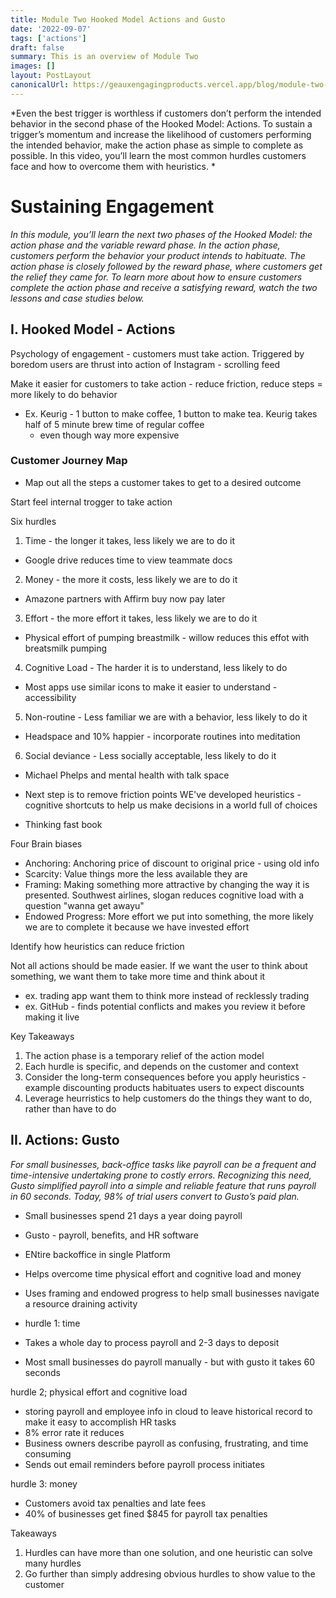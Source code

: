 ```yaml
---
title: Module Two Hooked Model Actions and Gusto
date: '2022-09-07'
tags: ['actions']
draft: false
summary: This is an overview of Module Two
images: []
layout: PostLayout
canonicalUrl: https://geauxengagingproducts.vercel.app/blog/module-two-hooked-model-actions-and-gusto
---
```


*Even the best trigger is worthless if customers don’t perform the intended behavior in the second phase of the Hooked Model: Actions. To sustain a trigger’s momentum and increase the likelihood of customers performing the intended behavior, make the action phase as simple to complete as possible. In this video, you’ll learn the most common hurdles customers face and how to overcome them with heuristics. *

# Sustaining Engagement 

*In this module, you’ll learn the next two phases of the Hooked Model: the action phase and the variable reward phase. In the action phase, customers perform the behavior your product intends to habituate. The action phase is closely followed by the reward phase, where customers get the relief they came for. To learn more about how to ensure customers complete the action phase and receive a satisfying reward, watch the two lessons and case studies below.*

## I. Hooked Model - Actions 
Psychology of engagement - customers must take action.
Triggered by boredom users are thrust into action of Instagram - scrolling feed

Make it easier for customers to take action - reduce friction, reduce steps = more likely to do behavior

- Ex. Keurig - 1 button to make coffee, 1 button to make tea. Keurig takes half of 5 minute brew time of regular coffee 
    - even though way more expensive 

### Customer Journey Map 
- Map out all the steps a customer takes to get to a desired outcome 

Start feel internal trogger to take action 

Six hurdles
1. Time - the longer it takes, less likely we are to do it 
- Google drive reduces time to view teammate docs 
2. Money - the more it costs, less likely we are to do it
- Amazone partners with Affirm buy now pay later
3. Effort - the more effort it takes, less likely we are to do it
- Physical effort of pumping breastmilk - willow reduces this effot with breatsmilk pumping 
4. Cognitive Load - The harder it is to understand, less likely to do 
- Most apps use similar icons to make it easier to understand - accessibility 
5. Non-routine - Less familiar we are with a behavior, less likely to do it 
- Headspace and 10% happier - incorporate routines into meditation 
6. Social deviance - Less socially acceptable, less likely to do it 
- Michael Phelps and mental health with talk space

- Next step is to remove friction points
WE've developed heuristics - cognitive shortcuts to help us make decisions in a world full of choices
- Thinking fast book 

Four Brain biases
- Anchoring: Anchoring price of discount to original price - using old info
- Scarcity: Value things more the less available they are 
- Framing: Making something more attractive by changing the way it is presented. Southwest airlines, slogan reduces cognitive load with a question "wanna get awayu"
- Endowed Progress: More effort we put into something, the more likely we are to complete it because we have invested effort 

Identify how heuristics can reduce friction

Not all actions should be made easier. If we want the user to think about something, we want them to take more time and think about it 
- ex. trading app want them to think more instead of recklessly trading 
- ex. GitHub - finds potential conflicts and makes you review it before making it live

Key Takeaways
1. The action phase is a temporary relief of the action model 
2. Each hurdle is specific, and depends on the customer and context 
3. Consider the long-term consequences before you apply heuristics 
-example discounting products habituates users to expect discounts 
4. Leverage heurristics to help customers do the things they want to do, rather than have to do 

## II. Actions: Gusto 

*For small businesses, back-office tasks like payroll can be a frequent and time-intensive undertaking prone to costly errors. Recognizing this need, Gusto simplified payroll into a simple and reliable feature that runs payroll in 60 seconds. Today, 98% of trial users convert to Gusto’s paid plan.*

- Small businesses spend 21 days a year doing payroll
- Gusto - payroll, benefits, and HR software 
- ENtire backoffice in single Platform
- Helps overcome time physical effort and cognitive load and money 
- Uses framing and endowed progress to help small businesses navigate a resource draining activity 

- hurdle 1: time 
- Takes a whole day to process payroll and 2-3 days to deposit 
- Most small businesses do payroll manually - but with gusto it takes 60 seconds

hurdle 2; physical effort and cognitive load 
- storing payroll and employee info in cloud to leave historical record to make it easy to accomplish HR tasks
- 8% error rate it reduces 
- Business owners describe payroll as confusing, frustrating, and time consuming 
- Sends out email reminders before payroll process initiates 

hurdle 3: money
- Customers avoid tax penalties and late fees 
- 40% of businesses get fined $845 for payroll tax penalties

Takeaways
1. Hurdles can have more than one solution, and one heuristic can solve many hurdles
2. Go further than simply addresing obvious hurdles to show value to the customer 
